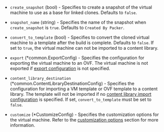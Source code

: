 <!-- Code generated from the comments of the Config struct in builder/vsphere/clone/config.go; DO NOT EDIT MANUALLY -->

- `create_snapshot` (bool) - Specifies to create a snapshot of the virtual machine to use as a base for linked clones.
  Defaults to `false`.

- `snapshot_name` (string) - Specifies the name of the snapshot when `create_snapshot` is `true`.
  Defaults to `Created By Packer`.

- `convert_to_template` (bool) - Specifies to convert the cloned virtual machine to a template after the build is complete.
  Defaults to `false`.
  If set to `true`, the virtual machine can not be imported to a content library.

- `export` (\*common.ExportConfig) - Specifies the configuration for exporting the virtual machine to an OVF.
  The virtual machine is not exported if [export configuration](#export-configuration) is not specified.

- `content_library_destination` (\*common.ContentLibraryDestinationConfig) - Specifies the configuration for importing a VM template or OVF template to a content library.
  The template will not be imported if no [content library import configuration](#content-library-import-configuration) is specified.
  If set, `convert_to_template` must be set to `false`.

- `customize` (\*CustomizeConfig) - Specifies the customization options for the virtual machine.
  Refer to the [customization options](#customization) section for more information.

<!-- End of code generated from the comments of the Config struct in builder/vsphere/clone/config.go; -->

